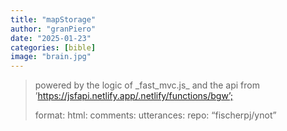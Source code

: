 ```yaml
---
title: "mapStorage"
author: "granPiero" 
date: "2025-01-23"
categories: [bible]
image: "brain.jpg"
---
```


> powered by the logic of \_fast_mvc.js\_ and the api from '[https://jsfapi.netlify.app/.netlify/functions/bgw';](https://jsfapi.netlify.app/.netlify/functions/bgw';)
>
> format: html: comments: utterances: repo: "fischerpj/ynot"

::: {#mainAnchor}
:::

<script src="fast_mvc.js"></script>
